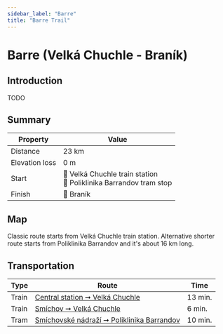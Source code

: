 ```yaml
---
sidebar_label: "Barre"
title: "Barre Trail"
---
```


# Barre (Velká Chuchle - Braník)

## Introduction

TODO

## Summary

| Property | Value |
| --- | --- |
| Distance | 23 km |
| Elevation loss | 0 m |
| Start | 📍 Velká Chuchle train station <br /> 📍 Poliklinika Barrandov tram stop |
| Finish | 📍 Braník |

## Map

Classic route starts from Velká Chuchle train station. Alternative shorter route starts from Poliklinika Barrandov and it's about 16 km long.

<MapyCzEmbeddedPath id="cunubumoga"></MapyCzEmbeddedPath>

## Transportation

| Type | Route | Time |
| --- | --- | --- |
| Train | [Central station ➞ Velká Chuchle](https://idos.idnes.cz/vlakyautobusymhdvse/spojeni/vysledky/?f=Praha%20hl.n.&fc=100003&t=Praha-Velk%C3%A1%20Chuchle&tc=100003&direct=true&af=true&trt=150,151,152,153&fcs=3 "See timetable" ) | 13 min. |
| Train | [Smíchov ➞ Velká Chuchle](https://idos.idnes.cz/vlakyautobusymhdvse/spojeni/vysledky/?f=Praha-Sm%C3%ADchov&fc=100003&t=Praha-Velk%C3%A1%20Chuchle&tc=100003&direct=true&af=true&trt=150,151,152,153&fcs=3 "See timetable" ) | 6 min. |
| Tram | [Smíchovské nádraží ➞ Poliklinika Barrandov](https://idos.idnes.cz/vlakyautobusymhdvse/spojeni/vysledky/?f=Sm%C3%ADchovsk%C3%A9%20n%C3%A1dra%C5%BE%C3%AD&fc=301003&t=Poliklinika%20Barrandov&tc=301003&direct=true "See timetable" ) | 10 min. |
